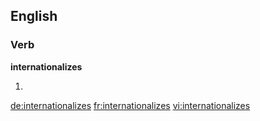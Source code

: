 ==English==

===Verb===
'''internationalizes'''

# {{third-person singular of|internationalize}}

[[de:internationalizes]]
[[fr:internationalizes]]
[[vi:internationalizes]]